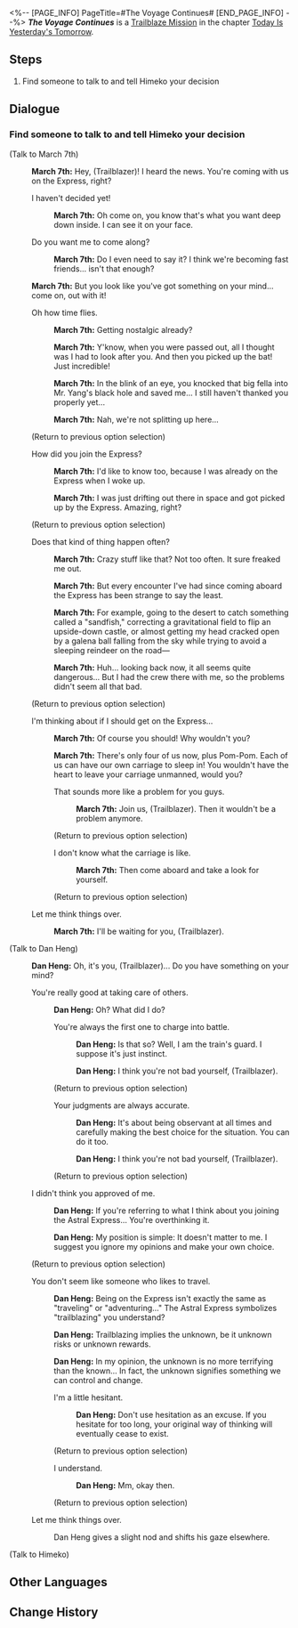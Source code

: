 <%-- [PAGE_INFO]
PageTitle=#The Voyage Continues#
[END_PAGE_INFO] --%>
{{Stub|Dialogue.}}
{{Mission Infobox
|id            = 1000501
|title         = 
|image         = <!--Mission The Voyage Continues.png-->
|type          = Trailblaze
|event_name    = 
|chapter       = Today Is Yesterday's Tomorrow
|requirements  = [[Trailblaze Mission]] ''[[The Voyage Continues]]'' completed
|summary       = <!--official mission summary from Fate's Atlas-->
|characters    = Dan Heng; March 7th; Trailblazer
|startLocation = [[Herta Space Station]] - [[Supply Zone]]
|world         = Herta Space Station
|area          = Supply Zone
|prev          = 
|next          = Drifting Between the Stars
|rewards       = Trailblaze EXP*200; Travel Encounters*4; Credit*10,000
}}
'''''The Voyage Continues''''' is a [[Trailblaze Mission]] in the chapter [[Today Is Yesterday's Tomorrow]].

==Steps==
# Find someone to talk to and tell Himeko your decision

<!--
==Gameplay Notes==

--><!--
==Trial Character==

-->
==Dialogue==
{{Stub Dialogue}}

===Find someone to talk to and tell Himeko your decision{{subst:void|<!--100050101-->}}===
{{Mission Description|type=trailblaze|location=Supply Zone|These words resurface in your mind once more. "When you have a chance to make a choice, make one that you know you won't regret."<br />You haven't made up your mind yet, or could it be that you have. However, you're just not sure if anyone else shares your point of view...<br />It's alright. You can hide it deep in your heart and listen to what others think...<br />Is it possible that you all think the same?}}
{{Dialogue Start}}


;(Talk to March 7th)
:{{A|VO chapter0 6 mar7th 101 m.ogg}} {{A|VO chapter0 6 mar7th 101 f.ogg}} '''March 7th:''' Hey, (Trailblazer)! I heard the news. You're coming with us on the Express, right?
:{{DIcon|Arrow}} I haven't decided yet!
::{{A|VO chapter0 6 mar7th 102.ogg}} '''March 7th:''' Oh come on, you know that's what you want deep down inside. I can see it on your face.
:{{DIcon|Arrow}} Do you want me to come along?
::{{A|VO chapter0 6 mar7th 103.ogg}} '''March 7th:''' Do I even need to say it? I think we're becoming fast friends... isn't that enough?
:{{A|VO chapter0 6 mar7th 104.ogg}} '''March 7th:''' But you look like you've got something on your mind... come on, out with it!
:{{DIcon|Talk}} Oh how time flies.
::{{A|VO chapter0 6 mar7th 105.ogg}} '''March 7th:''' Getting nostalgic already?
::{{A|VO chapter0 6 mar7th 106.ogg}} '''March 7th:''' Y'know, when you were passed out, all I thought was I had to look after you. And then you picked up the bat! Just incredible!
::{{A|VO chapter0 6 mar7th 107.ogg}} '''March 7th:''' In the blink of an eye, you knocked that big fella into Mr. Yang's black hole and saved me... I still haven't thanked you properly yet...
::{{A|VO chapter0 6 mar7th 108.ogg}} '''March 7th:''' Nah, we're not splitting up here...
:;(Return to previous option selection)
:{{DIcon|Talk}} How did you join the Express?
::{{A|VO chapter0 6 mar7th 109.ogg}} '''March 7th:''' I'd like to know too, because I was already on the Express when I woke up.
::{{A|VO chapter0 6 mar7th 110.ogg}} '''March 7th:''' I was just drifting out there in space and got picked up by the Express. Amazing, right?
:;(Return to previous option selection)
:{{DIcon|Talk}} Does that kind of thing happen often?
::{{A|VO chapter0 6 mar7th 111.ogg}} '''March 7th:''' Crazy stuff like that? Not too often. It sure freaked me out.
::{{A|VO chapter0 6 mar7th 112.ogg}} '''March 7th:''' But every encounter I've had since coming aboard the Express has been strange to say the least.
::{{A|VO chapter0 6 mar7th 113.ogg}} '''March 7th:''' For example, going to the desert to catch something called a "sandfish," correcting a gravitational field to flip an upside-down castle, or almost getting my head cracked open by a galena ball falling from the sky while trying to avoid a sleeping reindeer on the road&mdash;
::{{A|VO chapter0 6 mar7th 114.ogg}} '''March 7th:''' Huh... looking back now, it all seems quite dangerous... But I had the crew there with me, so the problems didn't seem all that bad.
:;(Return to previous option selection)
:{{DIcon|Talk}} I'm thinking about if I should get on the Express...
::{{A|VO chapter0 6 mar7th 115.ogg}} '''March 7th:''' Of course you should! Why wouldn't you?
::{{A|VO chapter0 6 mar7th 116.ogg}} '''March 7th:''' There's only four of us now, plus Pom-Pom. Each of us can have our own carriage to sleep in! You wouldn't have the heart to leave your carriage unmanned, would you?
::{{DIcon|Arrow}} That sounds more like a problem for you guys.
:::{{A|VO chapter0 6 mar7th 117 m.ogg}} {{A|VO chapter0 6 mar7th 117 f.ogg}} '''March 7th:''' Join us, (Trailblazer). Then it wouldn't be a problem anymore.
::;(Return to previous option selection)
::{{DIcon|Arrow}} I don't know what the carriage is like.
:::{{A|VO chapter0 6 mar7th 118.ogg}} '''March 7th:''' Then come aboard and take a look for yourself.
::;(Return to previous option selection)
:{{DIcon|Exit}} Let me think things over.
::{{A|VO chapter0 6 mar7th 119 m.ogg}} {{A|VO chapter0 6 mar7th 119 f.ogg}} '''March 7th:''' I'll be waiting for you, (Trailblazer).

;(Talk to Dan Heng)
:{{A|VO chapter0 6 danheng 101 m.ogg}} {{A|VO chapter0 6 danheng 101 f.ogg}} '''Dan Heng:''' Oh, it's you, (Trailblazer)... Do you have something on your mind?
:{{DIcon|Talk}} You're really good at taking care of others.
::{{A|VO chapter0 6 danheng 102.ogg}} '''Dan Heng:''' Oh? What did I do?
::{{DIcon|Arrow}} You're always the first one to charge into battle.
:::{{A|VO chapter0 6 danheng 103.ogg}} '''Dan Heng:''' Is that so? Well, I am the train's guard. I suppose it's just instinct.
:::{{A|VO chapter0 6 danheng 105 m.ogg}} {{A|VO chapter0 6 danheng 105 f.ogg}} '''Dan Heng:''' I think you're not bad yourself, (Trailblazer).
::;(Return to previous option selection)
::{{DIcon|Arrow}} Your judgments are always accurate.
:::{{A|VO chapter0 6 danheng 104.ogg}} '''Dan Heng:''' It's about being observant at all times and carefully making the best choice for the situation. You can do it too.
:::{{A|VO chapter0 6 danheng 105 m.ogg}} {{A|VO chapter0 6 danheng 105 f.ogg}} '''Dan Heng:''' I think you're not bad yourself, (Trailblazer).
::;(Return to previous option selection)
:{{DIcon|Talk}} I didn't think you approved of me.
::{{A|VO chapter0 6 danheng 106.ogg}} '''Dan Heng:''' If you're referring to what I think about you joining the Astral Express... You're overthinking it.
::{{A|VO chapter0 6 danheng 107.ogg}} '''Dan Heng:''' My position is simple: It doesn't matter to me. I suggest you ignore my opinions and make your own choice.
:;(Return to previous option selection)
:{{DIcon|Talk}} You don't seem like someone who likes to travel.
::{{A|VO chapter0 6 danheng 108.ogg}} '''Dan Heng:''' Being on the Express isn't exactly the same as "traveling" or "adventuring..." The Astral Express symbolizes "trailblazing" you understand?
::{{A|VO chapter0 6 danheng 109.ogg}} '''Dan Heng:''' Trailblazing implies the unknown, be it unknown risks or unknown rewards.
::{{A|VO chapter0 6 danheng 110.ogg}} '''Dan Heng:''' In my opinion, the unknown is no more terrifying than the known... In fact, the unknown signifies something we can control and change.
::{{DIcon|Arrow}} I'm a little hesitant.
:::{{A|VO chapter0 6 danheng 111.ogg}} '''Dan Heng:''' Don't use hesitation as an excuse. If you hesitate for too long, your original way of thinking will eventually cease to exist.
::;(Return to previous option selection)
::{{DIcon|Arrow}} I understand.
:::{{A|VO chapter0 6 danheng 112.ogg}} '''Dan Heng:''' Mm, okay then.
::;(Return to previous option selection)
:{{DIcon|Exit}} Let me think things over.
::Dan Heng gives a slight nod and shifts his gaze elsewhere.

;(Talk to Himeko)

{{Dialogue End}}

==Other Languages==
{{Other Languages
|en   = The Voyage Continues
|zhs  = 旅途正在继续
|zht  = 旅途正在繼續
|ja   = 旅は続く
|ko   = 계속되는 여정
|es   = La travesía continúa
|fr   = Le voyage continue
|ru   = Путешествие продолжается
|th   = การเดินทางกำลังดำเนินต่อไป
|vi   = Hành Trình Đang Tiếp Diễn
|de   = Die Reise geht weiter
|id   = Perjalanan Sedang Berlanjut
|pt   = A Viagem Continua
}}

==Change History==
{{Change History|1.0}}

